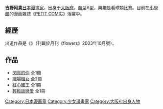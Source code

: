 {{japanese|japanese=吉野 阿貴|kana=よしの あき|romaji=Yoshino Aki}}

'''吉野阿貴'''{{BD||9月30日}}[[日本|日本]][[漫畫家|漫畫家]]，出身于[[大阪府|大阪府]]，血型A型，興趣是看球類比賽。目前在[[小學館|小學館]]的漫画雑誌《[[Petit_comic|PETIT COMIC]]》活躍中。

== 經歷 ==
出道作品是《{{lang|ja|なつまつり}}》（刊載於月刊《flowers》2003年10月號）。

== 作品 ==
*[[閃亮的你|閃亮的你]] 全1冊
*[[職場楣女|職場楣女]] 全2冊
*[[紅心國王|紅心國王]] 全1冊
*[[輕鬆談戀愛|輕鬆談戀愛]] 全1冊

{{acg-stub}}
{{DEFAULTSORT:Yoshino Aki}}
[[Category:日本漫画家|Category:日本漫画家]]
[[Category:少女漫畫家|Category:少女漫畫家]]
[[Category:大阪府出身人物|Category:大阪府出身人物]]